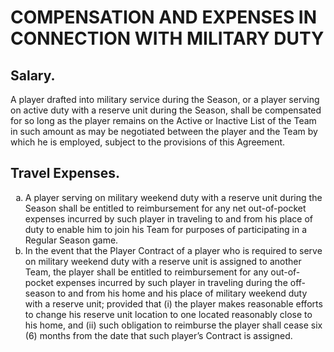 # COMPENSATION AND EXPENSES IN CONNECTION WITH MILITARY DUTY

## Salary.

A player drafted into military service during the Season, or a player serving on active duty with a reserve unit during the Season, shall be compensated for so long as the player remains on the Active or Inactive List of the Team in such amount as may be negotiated between the player and the Team by which he is employed, subject to the provisions of this Agreement.

## Travel Expenses.

(a) A player serving on military weekend duty with a reserve unit during the Season shall be entitled to reimbursement for any net out-of-pocket expenses incurred by such player in traveling to and from his place of duty to enable him to join his Team for purposes of participating in a Regular Season game.
(b) In the event that the Player Contract of a player who is required to serve on military weekend duty with a reserve unit is assigned to another Team, the player shall be entitled to reimbursement for any out-of-pocket expenses incurred by such player in traveling during the off-season to and from his home and his place of military weekend duty with a reserve unit; provided that (i) the player makes reasonable efforts to change his reserve unit location to one located reasonably close to his home, and (ii) such obligation to reimburse the player shall cease six (6) months from the date that such player's Contract is assigned.